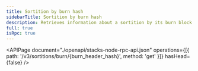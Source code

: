 ```yaml
---
title: Sortition by burn hash
sidebarTitle: Sortition by burn hash
description: Retrieves information about a sortition by its burn block hash.
full: true
isRpc: true
---
```


<APIPage
  document="./openapi/stacks-node-rpc-api.json"
  operations={[{ path: '/v3/sortitions/burn/{burn_header_hash}', method: 'get' }]}
  hasHead={false}
/>